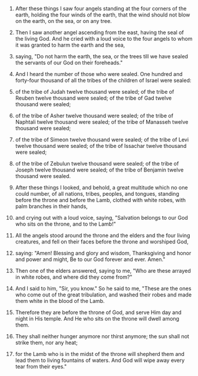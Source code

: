 
1. After these things I saw four angels standing at the four corners of the earth, holding the four winds of the earth, that the wind should not blow on the earth, on the sea, or on any tree.

2. Then I saw another angel ascending from the east, having the seal of the living God. And he cried with a loud voice to the four angels to whom it was granted to harm the earth and the sea,

3. saying, "Do not harm the earth, the sea, or the trees till we have sealed the servants of our God on their foreheads."

4. And I heard the number of those who were sealed. One hundred and forty-four thousand of all the tribes of the children of Israel were sealed:

5. of the tribe of Judah twelve thousand were sealed; of the tribe of Reuben twelve thousand were sealed; of the tribe of Gad twelve thousand were sealed;

6. of the tribe of Asher twelve thousand were sealed; of the tribe of Naphtali twelve thousand were sealed; of the tribe of Manasseh twelve thousand were sealed;

7. of the tribe of Simeon twelve thousand were sealed; of the tribe of Levi twelve thousand were sealed; of the tribe of Issachar twelve thousand were sealed;

8. of the tribe of Zebulun twelve thousand were sealed; of the tribe of Joseph twelve thousand were sealed; of the tribe of Benjamin twelve thousand were sealed.

9. After these things I looked, and behold, a great multitude which no one could number, of all nations, tribes, peoples, and tongues, standing before the throne and before the Lamb, clothed with white robes, with palm branches in their hands,

10. and crying out with a loud voice, saying, "Salvation belongs to our God who sits on the throne, and to the Lamb!"

11. All the angels stood around the throne and the elders and the four living creatures, and fell on their faces before the throne and worshiped God,

12. saying: "Amen! Blessing and glory and wisdom, Thanksgiving and honor and power and might, Be to our God forever and ever. Amen."

13. Then one of the elders answered, saying to me, "Who are these arrayed in white robes, and where did they come from?"

14. And I said to him, "Sir, you know." So he said to me, "These are the ones who come out of the great tribulation, and washed their robes and made them white in the blood of the Lamb.

15. Therefore they are before the throne of God, and serve Him day and night in His temple. And He who sits on the throne will dwell among them.

16. They shall neither hunger anymore nor thirst anymore; the sun shall not strike them, nor any heat;

17. for the Lamb who is in the midst of the throne will shepherd them and lead them to living fountains of waters. And God will wipe away every tear from their eyes."



